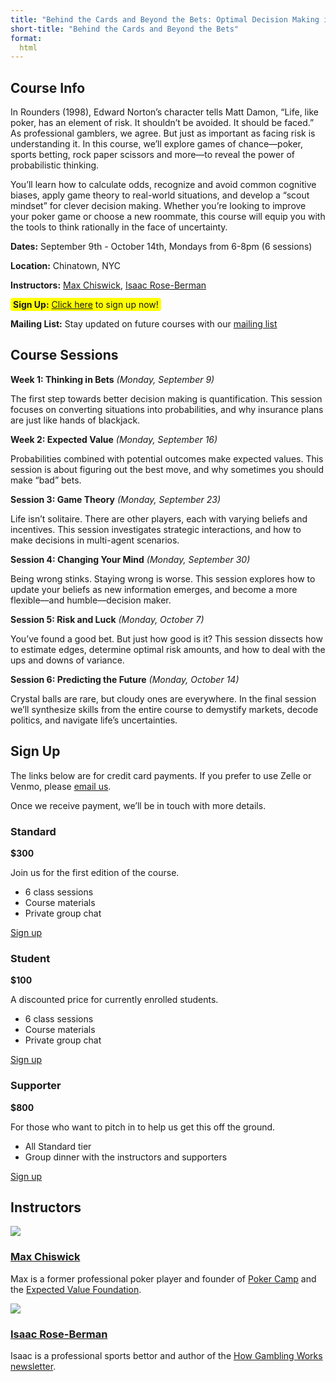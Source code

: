 ```yaml
---
title: "Behind the Cards and Beyond the Bets: Optimal Decision Making in Gambling and Life"
short-title: "Behind the Cards and Beyond the Bets"
format: 
  html
---
```

## Course Info
In Rounders (1998), Edward Norton’s character tells Matt Damon, “Life, like poker, has an element of risk. It shouldn’t be avoided. It should be faced.” As professional gamblers, we agree. But just as important as facing risk is understanding it. In this course, we’ll explore games of chance––poker, sports betting, rock paper scissors and more––to reveal the power of probabilistic thinking. 

You’ll learn how to calculate odds, recognize and avoid common cognitive biases, apply game theory to real-world situations, and develop a “scout mindset” for clever decision making. Whether you’re looking to improve your poker game or choose a new roommate, this course will equip you with the tools to think rationally in the face of uncertainty.

**Dates:** September 9th - October 14th, Mondays from 6-8pm (6 sessions) 

**Location:** Chinatown, NYC

**Instructors:** [Max Chiswick](https://maxchiswick.com), [Isaac Rose-Berman](https://x.com/roundrobin42)

<span style="background-color: #FFFF00; padding: 2px 4px; border-radius: 4px;">**Sign Up:** [Click here](#sign-up) to sign up now!</span>

**Mailing List:** Stay updated on future courses with our [mailing list](https://forms.gle/JG7jd2KAUp3UWx4r7)

## Course Sessions 

**Week 1: Thinking in Bets** *(Monday, September 9)*

The first step towards better decision making is quantification. This session focuses on converting situations into probabilities, and why insurance plans are just like hands of blackjack.  


**Week 2: Expected Value** *(Monday, September 16)*

Probabilities combined with potential outcomes make expected values. This session is about figuring out the best move, and why sometimes you should make “bad” bets. 

**Session 3: Game Theory** *(Monday, September 23)*

Life isn’t solitaire. There are other players, each with varying beliefs and incentives. This session investigates strategic interactions, and how to make decisions in multi-agent scenarios.

**Session 4: Changing Your Mind** *(Monday, September 30)*

Being wrong stinks. Staying wrong is worse. This session explores how to update your beliefs as new information emerges, and become a more flexible––and humble––decision maker. 

**Session 5: Risk and Luck** *(Monday, October 7)*

You’ve found a good bet. But just how good is it? This session dissects how to estimate edges, determine optimal risk amounts, and how to deal with the ups and downs of variance.

**Session 6: Predicting the Future** *(Monday, October 14)*

Crystal balls are rare, but cloudy ones are everywhere. In the final session we’ll synthesize skills from the entire course to demystify markets, decode politics, and navigate life’s uncertainties.

## Sign Up
The links below are for credit card payments. If you prefer to use Zelle or Venmo, please [email us](mailto:max.chiswick@gmail.com). 

Once we receive payment, we'll be in touch with more details. 

::: {.grid}

::: {.g-col-4 .border .p-2}
### Standard
**$300**

Join us for the first edition of the course.

- 6 class sessions 
- Course materials
- Private group chat

[Sign up](https://buy.stripe.com/28ocNj5Yvf2p9HicMP){.btn .btn-primary}
:::

::: {.g-col-4 .border .p-2}
### Student
**$100** 

A discounted price for currently enrolled students.

- 6 class sessions 
- Course materials
- Private group chat

[Sign up](https://buy.stripe.com/bIYaFbfz53jHf1C002){.btn .btn-primary}
:::

::: {.g-col-4 .border .p-2}
### Supporter
**$800**

For those who want to pitch in to help us get this off the ground.

- All Standard tier
- Group dinner with the instructors and supporters

[Sign up](https://buy.stripe.com/4gw5kR3Qn5rP2eQ9AE){.btn .btn-primary}
:::

:::

## Instructors

::: {.grid}

::: {.g-col-6 .border .p-2}
![](assets/mc.png)

### [Max Chiswick](https://maxchiswick.com)

Max is a former professional poker player and founder of [Poker Camp](https://poker.camp) and the [Expected Value Foundation](https://expectedvalue.org).
:::

::: {.g-col-6 .border .p-2}
![](assets/irb.png)

### [Isaac Rose-Berman](https://x.com/roundrobin42)

Isaac is a professional sports bettor and author of the [How Gambling Works newsletter](https://howgamblingworks.substack.com/).
:::

:::

